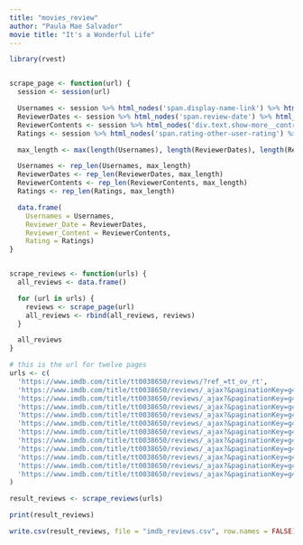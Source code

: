 ```yaml
---
title: "movies_review"
author: "Paula Mae Salvador"
movie title: "It's a Wonderful Life"
---
```


```r
library(rvest)


scrape_page <- function(url) {
  session <- session(url)

  Usernames <- session %>% html_nodes('span.display-name-link') %>% html_text()
  ReviewerDates <- session %>% html_nodes('span.review-date') %>% html_text()
  ReviewerContents <- session %>% html_nodes('div.text.show-more__control') %>% html_text()
  Ratings <- session %>% html_nodes('span.rating-other-user-rating') %>% html_text()

  max_length <- max(length(Usernames), length(ReviewerDates), length(ReviewerContents), length(Ratings))

  Usernames <- rep_len(Usernames, max_length)
  ReviewerDates <- rep_len(ReviewerDates, max_length)
  ReviewerContents <- rep_len(ReviewerContents, max_length)
  Ratings <- rep_len(Ratings, max_length)

  data.frame(
    Usernames = Usernames,
    Reviewer_Date = ReviewerDates,
    Reviewer_Content = ReviewerContents,
    Rating = Ratings)
}


scrape_reviews <- function(urls) {
  all_reviews <- data.frame()

  for (url in urls) {
    reviews <- scrape_page(url)
    all_reviews <- rbind(all_reviews, reviews)
  }

  all_reviews
}

# this is the url for twelve pages 
urls <- c(
  'https://www.imdb.com/title/tt0038650/reviews/?ref_=tt_ov_rt',
  'https://www.imdb.com/title/tt0038650/reviews/_ajax?&paginationKey=g4w6ddbmqyzdo6ic4oxwjnzurxtmybb63mntv7xlapcp4wt5pjt6ucs4oq3f5njmb4dyqhdovaw6z4rgxq3knfihnc5vg',
  'https://www.imdb.com/title/tt0038650/reviews/_ajax?&paginationKey=g4w6ddbmqyzdo6ic4oxwjnbxrdr4mbj33ent37hiahapqud5pjt6ucs5ou2fxmjlb4dx232aprnxplo6mxcy5ncozx5sw',
  'https://www.imdb.com/title/tt0038650/reviews/_ajax?&paginationKey=g4w6ddbmqyzdo6ic4oxwjnbtrdrmmbrs2imt34heala7ewt5pjt6udsyoeyvrnzib4d3lzrx4spumbxj7faenjnbrkais',
  'https://www.imdb.com/title/tt0038650/reviews/_ajax?&paginationKey=g4w6ddbmqyzdo6ic4oxwjnjzqltmsbz73qmtr6xjalcpsvlcoq366ss7ouzvznbcdf4k46j4zznc5phsf42ldbipp7duyaq',
  'https://www.imdb.com/title/tt0038650/reviews/_ajax?&paginationKey=g4w6ddbmqyzdo6ic4oxwjnjur3smoar53ipt367fb3a76vlfoq366sstoizvrmrcdj4k5hm33ypinh2yrdyfmrhp3d4ycvy',
  'https://www.imdb.com/title/tt0038650/reviews/_ajax?&paginationKey=g4w6ddbmqyzdo6ic4oxwjnjvrpu44bj63aktd6hjada7wv35pjt6ud25ouyfrprnb4d5cnk5flfxzc23xtudjpm6zyzkc',
  'https://www.imdb.com/title/tt0038650/reviews/_ajax?&paginationKey=g4w6ddbmqyzdo6ic4oxwjnjsrlsmobj33eptd67na7epqvl5pjt6uck3oy4vzprmb4dsah3q623mzxevupb2ib7ezpafk',
  'https://www.imdb.com/title/tt0038650/reviews/_ajax?&paginationKey=g4w6ddbmqyzdo6ic4oxwjnjqrdrm6ary3ekd36hiaxdpyudgoq366sstoeyftmzpdj4k46vk5lmorpstrglgcvlj66eq42q',
  'https://www.imdb.com/title/tt0038650/reviews/_ajax?&paginationKey=g4w6ddbmqyzdo6ic4oxwjnjrrlt4mbj63epd767ob7d7gtttfjrk2dkyoq2vrpryodzvnthnlb4pcmfuujop2lvlmwfq',
  'https://www.imdb.com/title/tt0038650/reviews/_ajax?&paginationKey=g4w6ddbmqyzdo6ic4oxwjmrzqpsm6aj73qkdt7hlb3e7wwt5pjt6ud25oy4fxpzkb4d2elp7zzaknyioaj7ots2nntmca',
  'https://www.imdb.com/title/tt0038650/reviews/_ajax?&paginationKey=g4w6ddbmqyzdo6ic4oxwjmrwr3rmocby3qptz6pfa7apwv3eoq366ss4ou3v3njidf4k4qtubgmapkigoe7vtqivmue4ply'
)

result_reviews <- scrape_reviews(urls)

print(result_reviews)

write.csv(result_reviews, file = "imdb_reviews.csv", row.names = FALSE)
```

